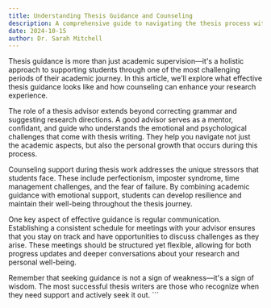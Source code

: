 ```yaml
---
title: Understanding Thesis Guidance and Counseling
description: A comprehensive guide to navigating the thesis process with proper guidance and support
date: 2024-10-15
author: Dr. Sarah Mitchell
---
```


Thesis guidance is more than just academic supervision—it's a holistic approach to supporting students through one of the most challenging periods of their academic journey. In this article, we'll explore what effective thesis guidance looks like and how counseling can enhance your research experience.

The role of a thesis advisor extends beyond correcting grammar and suggesting research directions. A good advisor serves as a mentor, confidant, and guide who understands the emotional and psychological challenges that come with thesis writing. They help you navigate not just the academic aspects, but also the personal growth that occurs during this process.

Counseling support during thesis work addresses the unique stressors that students face. These include perfectionism, imposter syndrome, time management challenges, and the fear of failure. By combining academic guidance with emotional support, students can develop resilience and maintain their well-being throughout the thesis journey.

One key aspect of effective guidance is regular communication. Establishing a consistent schedule for meetings with your advisor ensures that you stay on track and have opportunities to discuss challenges as they arise. These meetings should be structured yet flexible, allowing for both progress updates and deeper conversations about your research and personal well-being.

Remember that seeking guidance is not a sign of weakness—it's a sign of wisdom. The most successful thesis writers are those who recognize when they need support and actively seek it out.
\`\`\`
